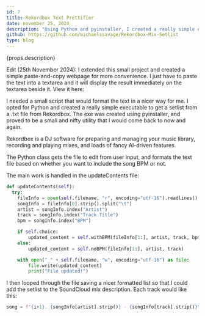 ```yaml
---
id: 7
title: Rekordbox Text Prettifier
date: november 25, 2024
description: "Using Python and pyinstaller, I created a really simple executable to get the track setlist from a .txt file from Rekordbox after recording a mix."
github: https://github.com/michaelssavage/Rekordbox-Mix-Setlist 
type: blog
---
```


<ImgPositioner>
  <Picture src="/blog/rekordbox.jpg" alt="rekordbox icon" />
</ImgPositioner>

{props.description}

Edit (25th November 2024): I extended this small project and created a simple paste-and-copy webpage for more convenience. I just have to paste the text into a textarea and it will display the result immediately on the textarea beside it. View it here: <Anchor link="/pretty-text" text="text prettifier" variant="link" />

I needed a small script that would format the text in a nicer way for me. I opted for Python and created a really simple executable to get a setlist from a .txt file from Rekordbox. The exe was created using pyinstaller, and proved to be a small and nifty utility that I would come back to now and again.

Rekordbox is a DJ software for preparing and managing your music library, recording and playing mixes, and loads of fancy AI-driven features.

The Python class gets the file to edit from user input, and formats the text file based on whether you want to include the song BPM or not.

The main work is handled in the updateContents file:

```python
def updateContents(self):
  try:
    fileInfo = open(self.filename, "r", encoding="utf-16").readlines()
    songInfo = fileInfo[0].strip().split("\t")
    artist = songInfo.index("Artist")
    track = songInfo.index("Track Title")
    bpm = songInfo.index("BPM")

    if self.choice:
        updated_content = self.withBPM(fileInfo[1:], artist, track, bpm)
    else:
        updated_content = self.noBPM(fileInfo[1:], artist, track)

    with open("_" + self.filename, "w", encoding="utf-16") as file:
        file.write(updated_content)
        print("File updated!")
```

I then looped through the file saving a nicer formatted list so that I could add the setlist to the SoundCloud mix description. Each track would like this:

```python
song = f"{i+1}. {songInfo[artist].strip()} - {songInfo[track].strip()}\n"
```
